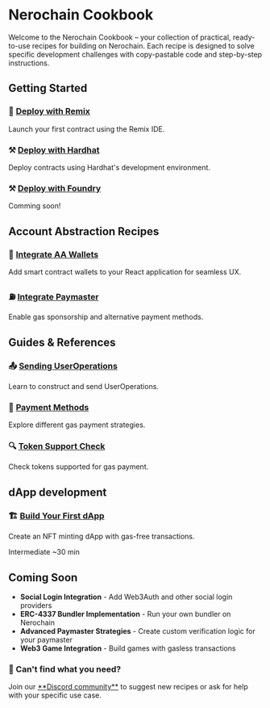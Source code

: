 
# Nerochain Cookbook

Welcome to the Nerochain Cookbook – your collection of practical, ready-to-use recipes for building on Nerochain. Each recipe is designed to solve specific development challenges with copy-pastable code and step-by-step instructions.

## Getting Started

<div className="grid grid-cols-1 md:grid-cols-3 gap-4 mt-6 mb-6">
  <div className="bg-white dark:bg-gray-800 p-5 rounded-lg border border-gray-200 dark:border-gray-600">
    <h3 className="text-lg font-semibold mb-2 text-center">
      <span className="text-blue-600 mr-2">🔗</span>
      <a href="/en/tutorials/first-contract/using-remix ">Deploy with Remix</a>
    </h3>
    <p className="text-gray-600 dark:text-gray-300 text-center">Launch your first contract using the Remix IDE.</p>
  </div>
  
  <div className="bg-white dark:bg-gray-800 p-5 rounded-lg border border-gray-200 dark:border-gray-600">
    <h3 className="text-lg font-semibold mb-2 text-center">
      <span className="text-yellow-500 mr-2">⚒️</span>
      <a href="/en/tutorials/first-contract/using-hardhat">Deploy with Hardhat</a>
    </h3>
    <p className="text-gray-600 dark:text-gray-300 text-center">Deploy contracts using Hardhat's development environment.</p>
  </div>

  <div className="bg-white dark:bg-gray-800 p-5 rounded-lg border border-gray-200 dark:border-gray-600">
    <h3 className="text-lg font-semibold mb-2 text-center">
      <span className="text-yellow-500 mr-2">⚒️</span>
      <a href= "">Deploy with Foundry</a>
    </h3>
    <p className="text-gray-600 dark:text-gray-300 text-center">Comming soon!</p>
  </div>
</div>

## Account Abstraction Recipes

<div className="grid grid-cols-1 md:grid-cols-3 gap-5 mt-6">
  <div className="bg-gray-50 dark:bg-gray-900 p-5 rounded-lg border border-gray-200 dark:border-gray-800 hover:border-blue-500 dark:hover:border-blue-400 transition-all">
    <h3 className="text-lg font-semibold mb-2 text-center">👛 <a href="/en/tutorials/aa-wallet-integration">Integrate AA Wallets</a></h3>
    <p className="text-sm text-gray-600 dark:text-gray-400 text-center">Add smart contract wallets to your React application for seamless UX.</p>
  </div>
  
  <div className="bg-gray-50 dark:bg-gray-900 p-5 rounded-lg border border-gray-200 dark:border-gray-800 hover:border-blue-500 dark:hover:border-blue-400 transition-all">
    <h3 className="text-lg font-semibold mb-2 text-center">⛽ <a href="/en/tutorials/paymaster-integration">Integrate Paymaster</a></h3>
    <p className="text-sm text-gray-600 dark:text-gray-400 text-center">Enable gas sponsorship and alternative payment methods.</p>
  </div>
</div>

## Guides & References

<div className="grid grid-cols-1 md:grid-cols-3 gap-4 mt-6 mb-10">
  <div className="bg-gray-50 dark:bg-gray-900 p-4 rounded-lg border border-gray-200 dark:border-gray-800 hover:border-blue-500 dark:hover:border-blue-400 transition-all">
    <h3 className="text-lg font-semibold mb-2">📤 <a href="/en/tutorials/sending-ops">Sending UserOperations</a></h3>
    <p className="text-sm text-gray-600 dark:text-gray-400">Learn to construct and send UserOperations.</p>
  </div>
  
  <div className="bg-gray-50 dark:bg-gray-900 p-4 rounded-lg border border-gray-200 dark:border-gray-800 hover:border-blue-500 dark:hover:border-blue-400 transition-all">
    <h3 className="text-lg font-semibold mb-2">💸 <a href="/en/tutorials/types-payments">Payment Methods</a></h3>
    <p className="text-sm text-gray-600 dark:text-gray-400">Explore different gas payment strategies.</p>
  </div>
  
  <div className="bg-gray-50 dark:bg-gray-900 p-4 rounded-lg border border-gray-200 dark:border-gray-800 hover:border-blue-500 dark:hover:border-blue-400 transition-all">
    <h3 className="text-lg font-semibold mb-2">🔍 <a href="/en/tutorials/checking-sup-tokens">Token Support Check</a></h3>
    <p className="text-sm text-gray-600 dark:text-gray-400">Check tokens supported for gas payment.</p>
  </div>
</div>

## dApp development

<div className="grid grid-cols-1 gap-4 mt-6">
  <div className="bg-gray-50 dark:bg-gray-900 p-5 rounded-lg border border-gray-200 dark:border-gray-800 hover:border-blue-500 dark:hover:border-blue-400 transition-all">
    <h3 className="text-lg font-semibold mb-2 text-center">🏗️ <a href="/en/tutorials/create-first-dapp">Build Your First dApp</a></h3>
    <p className="text-sm text-gray-600 dark:text-gray-400 text-center">Create an NFT minting dApp with gas-free transactions.</p>
    <div className="mt-4 text-center">
      <span className="inline-block bg-yellow-100 dark:bg-yellow-900 text-yellow-800 dark:text-yellow-200 text-xs px-2 py-1 rounded mr-2 text-center">Intermediate</span>
      <span className="inline-block bg-gray-100 dark:bg-gray-800 text-gray-800 dark:text-gray-200 text-xs px-2 py-1 rounded text-center">~30 min</span>
    </div>
  </div>
</div>

## Coming Soon

- **Social Login Integration** - Add Web3Auth and other social login providers
- **ERC-4337 Bundler Implementation** - Run your own bundler on Nerochain
- **Advanced Paymaster Strategies** - Create custom verification logic for your paymaster
- **Web3 Game Integration** - Build games with gasless transactions

<div className="mt-8 p-4 bg-blue-50 dark:bg-blue-900/30 rounded-lg border border-blue-100 dark:border-blue-800">
  <h3 className="text-lg font-semibold mb-2 text-center">🤔 Can't find what you need?</h3>
  <p className="text-sm text-center">Join our <a href="https://discord.gg/CfT3fGx2Ht" className="text-blue-600 dark:text-blue-400 hover:underline">**Discord community**</a> to suggest new recipes or ask for help with your specific use case.</p>
</div>

<PageFeedback path="/en/cookbook" /> 